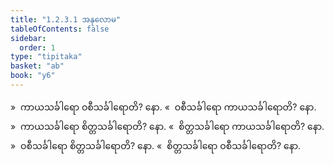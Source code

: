 ```yaml
---
title: "1.2.3.1 အနုလောမ"
tableOfContents: false
sidebar:
  order: 1
type: "tipitaka"
basket: "ab"
book: "y6"
---
```



<DynamicBreadcrumb />

<Division number="16" book="y6" e="ch" v="34" p="5">

<Paragraph number="106" book="y6">
»  ကာယသင်္ခါရော ဝစီသင်္ခါရောတိ? နော.
</Paragraph>

<Paragraph number="107" book="y6">
«  ဝစီသင်္ခါရော ကာယသင်္ခါရောတိ? နော.
</Paragraph>

<Paragraph number="108" book="y6">
»  ကာယသင်္ခါရော စိတ္တသင်္ခါရောတိ? နော.
</Paragraph>

<Paragraph number="109" book="y6">
«  စိတ္တသင်္ခါရော ကာယသင်္ခါရောတိ? နော.
</Paragraph>

<Paragraph number="110" book="y6">
»  ဝစီသင်္ခါရော စိတ္တသင်္ခါရောတိ? နော.
</Paragraph>

<Paragraph number="111" book="y6">
«  စိတ္တသင်္ခါရော ဝစီသင်္ခါရောတိ? နော.
</Paragraph>
</Division>